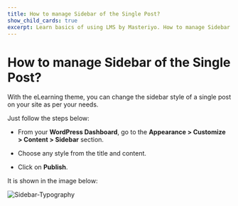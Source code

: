 ---
title: How to manage Sidebar of the Single Post?
show_child_cards: true
excerpt: Learn basics of using LMS by Masteriyo. How to manage Sidebar of the Single Post.
---

# How to manage Sidebar of the Single Post?

With the eLearning theme, you can change the sidebar style of a single post on your site as per your needs.

Just follow the steps below:

- From your **WordPress Dashboard**, go to the **Appearance > Customize > Content > Sidebar** section.

- Choose any style from the title and content.

- Click on **Publish**.

It is shown in the image below:

![Sidebar-Typography](https://user-images.githubusercontent.com/109593521/183583448-bcdb3908-db75-4562-9dab-86f97495a912.png)



